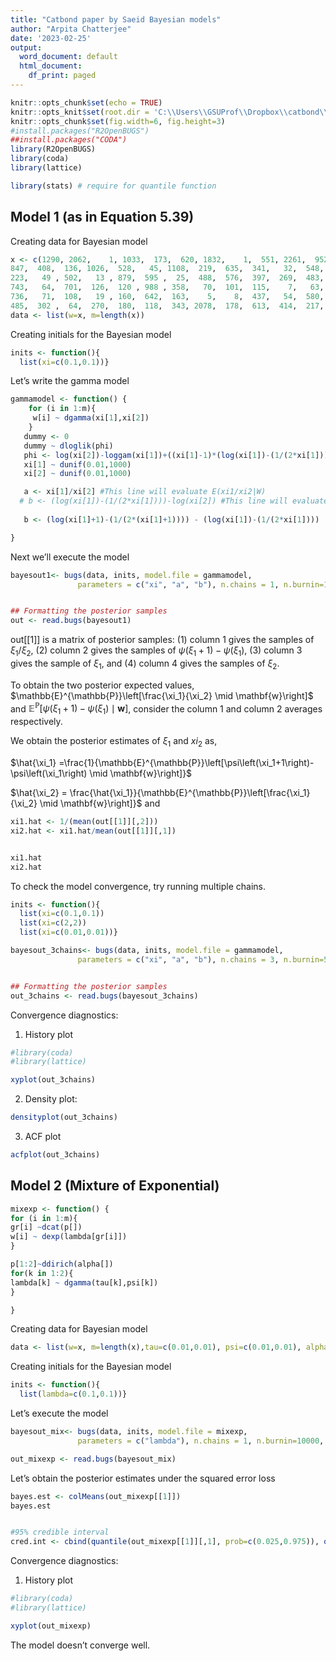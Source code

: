 ---
title: "Catbond paper by Saeid Bayesian models"
author: "Arpita Chatterjee"
date: '2023-02-25'
output:
  word_document: default
  html_document:
    df_print: paged
---

```{r setup, include=FALSE}
knitr::opts_chunk$set(echo = TRUE)
knitr::opts_knit$set(root.dir = 'C:\\Users\\GSUProf\\Dropbox\\catbond\\Saeid')
knitr::opts_chunk$set(fig.width=6, fig.height=3)
#install.packages("R2OpenBUGS")
##install.packages("CODA")
library(R2OpenBUGS)
library(coda)
library(lattice)

library(stats) # require for quantile function
```

## Model 1 (as in Equation 5.39)

Creating data for Bayesian model


```{r message=FALSE}
x <- c(1290, 2062,    1, 1033,  173,  620, 1832,    1,  551, 2261,  952,   12,  259,  556,
847,  408,  136, 1026,  528,   45, 1108,  219,  635,  341,   32,  548,  303,   35,
223,   49 , 502,   13 , 879,  595 ,  25,  488,  576,  397,  269,  483,  865 , 495,
743,   64,  701,  126,  120 , 988 , 358,   70,  101,  115,    7,   63,  104,  169,
736,   71,  108,   19 , 160,  642,  163,    5,    8,  437,   54,  580,  114,  133,
485,  302 ,  64,  270,  180,  118,  343, 2078,  178,  613,  414,  217,   64 )
data <- list(w=x, m=length(x))
```

Creating initials for the Bayesian model

```{r message=FALSE}
inits <- function(){
  list(xi=c(0.1,0.1))}
```

Let's write the gamma model

```{r message=FALSE}
gammamodel <- function() {
    for (i in 1:m){
     w[i] ~ dgamma(xi[1],xi[2])
    }
   dummy <- 0
   dummy ~ dloglik(phi)
   phi <- log(xi[2])-loggam(xi[1])+((xi[1]-1)*(log(xi[1])-(1/(2*xi[1])))/exp(loggam(xi[1]))-xi[1])
   xi[1] ~ dunif(0.01,1000)
   xi[2] ~ dunif(0.01,1000)

   a <- xi[1]/xi[2] #This line will evaluate E(xi1/xi2|W)
  # b <- (log(xi[1])-(1/(2*xi[1])))-log(xi[2]) #This line will evaluate E(psi(xi1)-log(xi2)|W)
   
   b <- (log(xi[1]+1)-(1/(2*(xi[1]+1)))) - (log(xi[1])-(1/(2*xi[1])))

}
```

Next we'll execute the model

```{r message=FALSE}
bayesout1<- bugs(data, inits, model.file = gammamodel,
               parameters = c("xi", "a", "b"), n.chains = 1, n.burnin=10000, n.iter = 40000,DIC=FALSE, codaPkg=TRUE,digits=3,debug=F)


## Formatting the posterior samples
out <- read.bugs(bayesout1)

```
out[[1]] is a matrix of posterior samples: (1) column 1 gives the samples of $\xi_1/\xi_2$, (2) column 2 gives the samples of $\psi(\xi_1+1)-\psi(\xi_1)$, (3) column 3 gives the sample of $\xi_1$, and (4) column 4 gives the samples of $\xi_2$. 


To obtain the two posterior expected values, $\mathbb{E}^{\mathbb{P}}\left[\frac{\xi_1}{\xi_2} \mid \mathbf{w}\right]$ and $\mathbb{E}^{\mathbb{P}}\left[\psi\left(\xi_1+1\right)-\psi\left(\xi_1\right) \mid \mathbf{w}\right]$, consider the column 1 and column 2 averages respectively. 

We obtain the posterior estimates of $\xi_1$ and $xi_2$ as,

$\hat{\xi_1} =\frac{1}{\mathbb{E}^{\mathbb{P}}\left[\psi\left(\xi_1+1\right)-\psi\left(\xi_1\right) \mid \mathbf{w}\right]}$

$\hat{\xi_2} = \frac{\hat{\xi_1}}{\mathbb{E}^{\mathbb{P}}\left[\frac{\xi_1}{\xi_2} \mid \mathbf{w}\right]}$ and 


```{r message=FALSE}

xi1.hat <- 1/(mean(out[[1]][,2]))
xi2.hat <- xi1.hat/mean(out[[1]][,1])


xi1.hat
xi2.hat

```



To check the model convergence, try running multiple chains. 

```{r message=FALSE}
inits <- function(){
  list(xi=c(0.1,0.1))
  list(xi=c(2,2))
  list(xi=c(0.01,0.01))}

```

```{r message=FALSE}
bayesout_3chains<- bugs(data, inits, model.file = gammamodel,
               parameters = c("xi", "a", "b"), n.chains = 3, n.burnin=5000, n.iter = 15000,DIC=FALSE, codaPkg=TRUE,digits=3,debug=F)


## Formatting the posterior samples
out_3chains <- read.bugs(bayesout_3chains)
```

Convergence diagnostics: 

1. History plot

```{r message=FALSE}
#library(coda)
#library(lattice)

xyplot(out_3chains)
```
2. Density plot:

```{r message=FALSE}
densityplot(out_3chains)
```
3. ACF plot

```{r message=FALSE}
acfplot(out_3chains)
```




## Model 2 (Mixture of Exponential)


```{r message=FALSE}
mixexp <- function() {
for (i in 1:m){
gr[i] ~dcat(p[])
w[i] ~ dexp(lambda[gr[i]])
}

p[1:2]~ddirich(alpha[])
for(k in 1:2){
lambda[k] ~ dgamma(tau[k],psi[k])
}

}
```

Creating data for Bayesian model


```{r message=FALSE}
data <- list(w=x, m=length(x),tau=c(0.01,0.01), psi=c(0.01,0.01), alpha=c(0.5,0.5))
```

Creating initials for the Bayesian model

```{r message=FALSE}
inits <- function(){
  list(lambda=c(0.1,0.1))}
```

Let's execute the model

```{r message=FALSE}
bayesout_mix<- bugs(data, inits, model.file = mixexp,
               parameters = c("lambda"), n.chains = 1, n.burnin=10000, n.iter = 40000,DIC=FALSE, codaPkg=TRUE,digits=3,debug=F)

out_mixexp <- read.bugs(bayesout_mix)
```

Let's obtain the posterior estimates under the squared error loss


```{r message=FALSE}
bayes.est <- colMeans(out_mixexp[[1]]) 
bayes.est


#95% credible interval 
cred.int <- cbind(quantile(out_mixexp[[1]][,1], prob=c(0.025,0.975)), quantile(out_mixexp[[1]][,2], prob=c(0.025,0.975)))
```
Convergence diagnostics: 

1. History plot

```{r message=FALSE}
#library(coda)
#library(lattice)

xyplot(out_mixexp)
```

The model doesn't converge well. 



